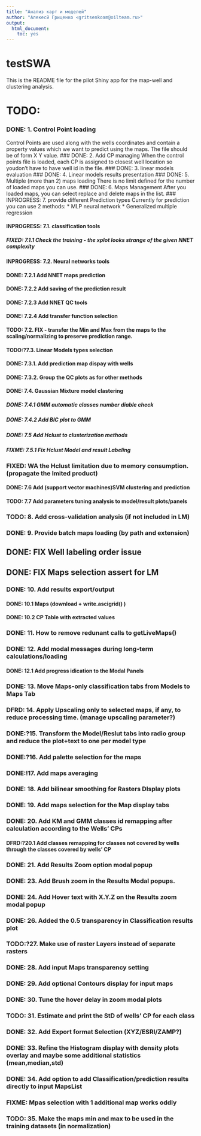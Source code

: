```yaml
---
title: "Анализ карт и моделей"
author: "Алекесй Гриценко <gritsenkoam@oilteam.ru>"
output: 
  html_document: 
    toc: yes
---
```


# testSWA

This is the README file for the pilot Shiny app for the map-well and clustering analysis.
 
# TODO: 
###   DONE: 1. Control Point loading
Control Points are used along with the wells coordinates and contain a property values which we want to predict using the maps. The file should be of form X Y value.
###   DONE: 2. Add CP managing
When the control points file is loaded, each CP is assigned to closest well location so youdon't have to have well id in the file.
###   DONE: 3. linear models evaluation
###   DONE: 4. Linear models results presentation
###   DONE: 5. Multiple (more than 2) maps loading 
There is no limit defined for the number of loaded maps you can use.
###   DONE: 6. Maps Management
After you loaded maps, you can select replace and delete maps in the list. 
###   INPROGRESS: 7. provide different Prediction types 
Currently for prediction you can use 2 methods: 
* MLP neural network
* Generalized multiple regression

####  INPROGRESS: 7.1. classification tools
##### FIXED: 7.1.1 Check the training - the xplot looks strange of the given NNET complexity
####  INPROGRESS: 7.2. Neural networks tools
####  DONE: 7.2.1 Add NNET maps prediction
####  DONE: 7.2.2 Add saving of the prediction result
####  DONE: 7.2.3 Add NNET QC tools
####  DONE: 7.2.4 Add transfer function selection
####  TODO: 7.2. FIX - transfer the Min and Max from the maps to the scaling/normalizing to preserve prediction range.
####  TODO:?7.3. Linear Models types selection 
####  DONE: 7.3.1. Add prediction map dispay with wells
####  DONE: 7.3.2. Group the QC plots as for other methods
####  DONE: 7.4. Gaussian Mixture model clastering
##### DONE: 7.4.1 GMM automatic classes number diable check
##### DONE: 7.4.2 Add BIC plot to GMM
##### DONE: 7.5 Add Hclust to clusterization methods
##### FIXME: 7.5.1 Fix Hclust Model and result Labeling
###   FIXED: WA the Hclust limitation due to memory consumption. (propagate the lmited product)
####  DONE: 7.6 Add (support vector machines)SVM clustering and prediction
####  TODO: 7.7 Add parameters tuning analysis to model/result plots/panels
###   TODO: 8. Add cross-validation analysis (if not included in LM)
###   DONE: 9. Provide batch maps loading (by path and extension)
##    DONE: FIX Well labeling order issue
##    DONE: FIX Maps selection assert for LM
###   DONE: 10. Add results export/output 
####  DONE: 10.1 Maps (download + write.ascigrid() )
####  DONE: 10.2 CP Table with extracted values
###   DONE: 11. How to remove redunant calls to getLiveMaps()
###   DONE: 12. Add modal messages during long-term calculations/loading
####  DONE: 12.1 Add progress idication to the Modal Panels
###   DONE: 13. Move Maps-only classification tabs from Models to Maps Tab
###   DFRD: 14. Apply Upscaling only to selected maps, if any, to reduce processing time. (manage upscaling parameter?)
###   DONE:?15. Transform the Model/Reslut tabs into radio group and reduce the plot+text to one per model type
###   DONE:?16. Add palette selection for the maps
###   DONE:!17. Add maps averaging
###   DONE: 18. Add bilinear smoothing for Rasters DIsplay plots
###   DONE: 19. Add maps selection for the Map display tabs
###   DONE: 20. Add KM and GMM classes id remapping after calculation according to the Wells' CPs
####  DFRD:?20.1 Add classes remapping for classes not covered by wells through the classes covered by wells' CP
###   DONE: 21. Add Results Zoom option modal popup
###   DONE: 23. Add Brush zoom in the Results Modal popups.
###   DONE: 24. Add Hover text with X.Y.Z on the Results zoom modal popup
###   DONE: 26. Added the 0.5 transparency in Classification results plot
###   TODO:?27. Make use of raster Layers instead of separate rasters
###   DONE: 28. Add input Maps transparency setting
###   DONE: 29. Add optional Contours display for input maps
###   DONE: 30. Tune the hover delay in zoom modal plots
###   TODO: 31. Estimate and print the StD of wells' CP for each class
###   DONE: 32. Add Export format Selection (XYZ/ESRI/ZAMP?)
###   DONE: 33. Refine the Histogram display with density plots overlay and maybe some additional statistics (mean,median,std)
###   DONE: 34. Add option to add Classification/prediction results directly to input MapsList
###   FIXME: Mpas selection with 1 additional map works oddly
###   TODO: 35. Make the maps min and max to be used in the training datasets (in normalization)

